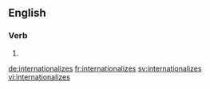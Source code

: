 ==English==

===Verb===
{{head|en}}

# {{en-third-person singular of|internationalize}}

[[de:internationalizes]]
[[fr:internationalizes]]
[[sv:internationalizes]]
[[vi:internationalizes]]